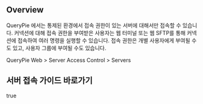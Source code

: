 ## Overview
QueryPie 에서는 통제된 환경에서 접속 권한이 있는 서버에 대해서만 접속할 수 있습니다. 커넥션에 대해 접속 권한을 부여받은 사용자는 웹 터미널 또는 웹 SFTP를 통해 커넥션에 접속하여 여러 명령을 실행할 수 있습니다. 접속 권한은 개별 사용자에게 부여될 수도 있고, 사용자 그룹에 부여될 수도 있습니다. 

QueryPie Web > Server Access Control > Servers

## 서버 접속 가이드 바로가기
true